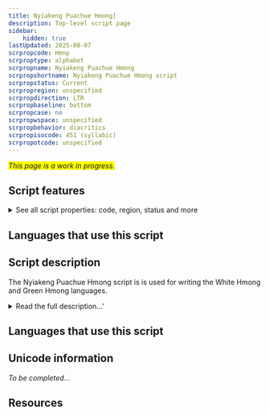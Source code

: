 ```yaml
---
title: Nyiakeng Puachue Hmong]
description: Top-level script page
sidebar:
    hidden: true
lastUpdated: 2025-08-07
scrpropcode: Hmnp
scrproptype: alphabet
scrpropname: Nyiakeng Puachue Hmong
scrpropshortname: Nyiakeng Puachue Hmong script
scrpropstatus: Current
scrpropregion: unspecified
scrpropdirection: LTR
scrpropbaseline: bottom
scrpropcase: no
scrpropwspace: unspecified
scrpropbehavior: diacritics
scrpropisocode: 451 (syllabic)
scrpropotcode: unspecified
---
```


<span style='background-color:yellow'>_This page is a work in progress._</span>


## Script features

<details>
<summary> See all script properties: code, region, status and more</summary>
<ScriptInfo />
</details>

## Languages that use this script

<WsList script='Hmnp' wsMax='5' />

## Script description

The Nyiakeng Puachue Hmong script is is used for writing the White Hmong and Green Hmong languages.

<details><summary>Read the full description...'</summary>_Not yet available._</details>

## Languages that use this script

<WsList script='Hmnp' wsMax='5' />

## Unicode information

_To be completed..._

## Resources

<ScriptResources detailSummary='seemore' />

